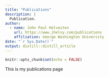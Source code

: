 ```yaml
---
title: "Publications"
description: |
  Publication.
author:
  - name: John Paul Helveston
    url: https://www.jhelvy.com/publications
    affiliation: George Washington University
date: "`r Sys.Date()`"
output: distill::distill_article
---
```


```r
knitr::opts_chunk$set(echo = FALSE)
```

This is my publications page
